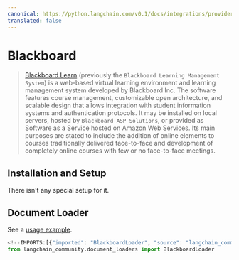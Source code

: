 ```yaml
---
canonical: https://python.langchain.com/v0.1/docs/integrations/providers/blackboard
translated: false
---
```


# Blackboard

>[Blackboard Learn](https://en.wikipedia.org/wiki/Blackboard_Learn) (previously the `Blackboard Learning Management System`)
> is a web-based virtual learning environment and learning management system developed by Blackboard Inc.
> The software features course management, customizable open architecture, and scalable design that allows
> integration with student information systems and authentication protocols. It may be installed on local servers,
> hosted by `Blackboard ASP Solutions`, or provided as Software as a Service hosted on Amazon Web Services.
> Its main purposes are stated to include the addition of online elements to courses traditionally delivered
> face-to-face and development of completely online courses with few or no face-to-face meetings.

## Installation and Setup

There isn't any special setup for it.

## Document Loader

See a [usage example](/docs/integrations/document_loaders/blackboard).

```python
<!--IMPORTS:[{"imported": "BlackboardLoader", "source": "langchain_community.document_loaders", "docs": "https://api.python.langchain.com/en/latest/document_loaders/langchain_community.document_loaders.blackboard.BlackboardLoader.html", "title": "Blackboard"}]-->
from langchain_community.document_loaders import BlackboardLoader

```